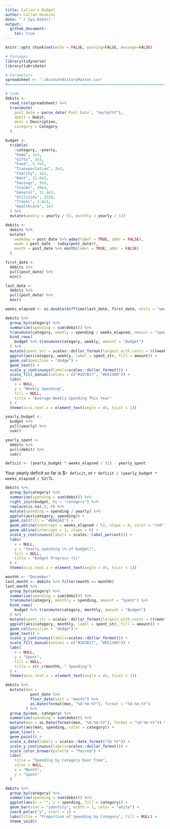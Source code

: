 ```yaml
---
title: Callan's Budget
author: Callan Hoskins
date: "`r Sys.Date()`"
output: 
  github_document:
    toc: true
---
```


```r
knitr::opts_chunk$set(echo = FALSE, warning=FALSE, message=FALSE)
```

```r
# Packages
library(tidyverse)
library(lubridate)

# Parameters
spreadsheet <- "./AccountHistoryMaster.csv"
#===============================================================================

# Code
debits <- 
  read_csv(spreadsheet) %>% 
  transmute(
    post_date = parse_date(`Post Date`, "%m/%d/%Y"), 
    debit = Debit, 
    desc = Description, 
    category = Category
  )

budget <- 
  tribble(
    ~category, ~yearly, 
    "Home", 1e3, 
    "Gifts", 2e3, 
    "Food", 5.7e3, 
    "Transportation", 2e3, 
    "Charity", 1e3, 
    "Rent", 21.6e3, 
    "Savings", 5e3, 
    "Stocks", 20e3, 
    "General", 11.4e3, 
    "Utilities", 2520, 
    "Travel", 3.6e3, 
    "Healthcare", 1e3
  ) %>% 
  mutate(weekly = yearly / 52, monthly = yearly / 12)
```

```r
debits <- 
  debits %>% 
  mutate(
    weekday = post_date %>% wday(label = TRUE, abbr = FALSE), 
    week = post_date - (wday(post_date)), 
    month = post_date %>% month(label = TRUE, abbr = FALSE)
  )
```

```r
first_date <- 
  debits %>% 
  pull(post_date) %>% 
  min()

last_date <- 
  debits %>% 
  pull(post_date) %>% 
  max()

weeks_elapsed <- as.double(difftime(last_date, first_date, units = "weeks"))

debits %>% 
  group_by(category) %>% 
  summarize(spending = sum(debit)) %>% 
  transmute(category, weekly = spending / weeks_elapsed, amount = "Spent") %>% 
  bind_rows(
    budget %>% transmute(category, weekly, amount = "Budget")
  ) %>% 
  mutate(spent_str = scales::dollar_format(largest_with_cents = 0)(weekly)) %>% 
  ggplot(aes(category, weekly, label = spent_str, fill = amount)) + 
  geom_col(position = "dodge") + 
  geom_text() + 
  scale_y_continuous(labels=scales::dollar_format()) + 
  scale_fill_manual(values = c("#2D7B17", "#EE1300")) + 
  labs(
    x = NULL, 
    y = "Weekly Spending", 
    fill = NULL, 
    title = "Average Weekly Spending This Year"
  ) + 
  theme(axis.text.x = element_text(angle = 45, hjust = 1))
```

```r
yearly_budget <- 
  budget %>% 
  pull(yearly) %>% 
  sum()

yearly_spent <- 
  debits %>% 
  pull(debit) %>% 
  sum()

deficit <- (yearly_budget * weeks_elapsed / 52) - yearly_spent
```

Your yearly deficit so far is $`r deficit`, or `r deficit / (yearly_budget * weeks_elapsed / 52)`%.  

```r
debits %>% 
  group_by(category) %>% 
  summarize(spending = sum(debit)) %>% 
  right_join(budget, by = "category") %>% 
  replace(is.na(.), 0) %>% 
  mutate(spending = spending / yearly) %>% 
  ggplot(aes(category, spending)) + 
  geom_col(fill = "#BA65A3") + 
  geom_abline(intercept = weeks_elapsed / 52, slope = 0, color = "red") + 
  geom_abline(intercept = 1, slope = 0) + 
  scale_y_continuous(labels = scales::label_percent()) + 
  labs(
    x = NULL, 
    y = "Yearly spending (% of budget)", 
    fill = NULL, 
    title = "Budget Progress (%)"
  ) + 
  theme(axis.text.x = element_text(angle = 45, hjust = 1))
```

```r
monthh <- "December"
last_month <- debits %>% filter(month == monthh)
last_month %>% 
  group_by(category) %>% 
  summarize(spending = sum(debit)) %>% 
  transmute(category, monthly = spending, amount = "Spent") %>% 
  bind_rows(
    budget %>% transmute(category, monthly, amount = "Budget")
  ) %>% 
  mutate(spent_str = scales::dollar_format(largest_with_cents = 0)(monthly)) %>% 
  ggplot(aes(category, monthly, label = spent_str, fill = amount)) + 
  geom_col(position = "dodge") + 
  geom_text() + 
  scale_y_continuous(labels=scales::dollar_format()) + 
  scale_fill_manual(values = c("#2D7B17", "#EE1300")) + 
  labs(
    x = NULL, 
    y = "Spent", 
    fill = NULL, 
    title = str_c(monthh, " Spending")
  ) + 
  theme(axis.text.x = element_text(angle = 45, hjust = 1))
```
```r
debits %>% 
  mutate(mon = 
           post_date %>% 
           floor_date(unit = "month") %>% 
           as.Date(format(mon, "%d-%m-%Y"), format = "%d-%m-%Y")
         ) %>% 
  group_by(mon, category) %>% 
  summarize(spending = sum(debit)) %>% 
  mutate(mon = as.Date(format(mon, "%d-%m-%Y"), format = "%d-%m-%Y")) %>% 
  ggplot(aes(mon, spending, color = category)) + 
  geom_line() +
  geom_point() + 
  scale_x_date(labels = scales::date_format("%b %Y")) + 
  scale_y_continuous(labels=scales::dollar_format()) + 
  scale_color_brewer(palette = "Paired") + 
  labs(
    title = "Spending by Category Over Time", 
    color = NULL, 
    x = "Month",
    y = "Spent"
  )
```
```r
debits %>% 
  group_by(category) %>% 
  summarize(spending = sum(debit)) %>% 
  ggplot(aes(x = "", y = spending, fill = category)) + 
  geom_bar(stat = "identity", width = 1, color = "white") + 
  coord_polar("y", start = 1) + 
  labs(title = "Proportion of Spending by Category", fill = NULL) + 
  theme_void()
```


